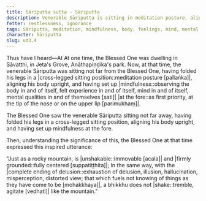 ```yaml
---
title: Sāriputta sutta - Sāriputta
description: Venerable Sāriputta is sitting in meditation posture, aligning his body upright, having set up mindfulness at the fore. The Blessed One sees this and expresses an inspired utterance.
fetter: restlessness, ignorance
tags: Sāriputta, meditation, mindfulness, body, feelings, mind, mental qualities, mountain, delusion, ud, ud3
character: Sāriputta
slug: ud3.4
---
```


Thus have I heard—At At one time, the Blessed One was dwelling in Sāvatthi, in Jeta's Grove, Anāthapiṇḍika's park. Now, at that time, the venerable Sāriputta was sitting not far from the Blessed One, having folded his legs in a \|cross-legged sitting position::meditation posture [pallaṅka]|, aligning his body upright, and having set up |mindfulness::observing the body in and of itself, felt experience in and of itself, mind in and of itself, mental qualities in and of themselves [sati]| \|at the fore::as first priority, at the tip of the nose or on the upper lip [parimukhaṃ]|.

The Blessed One saw the venerable Sāriputta sitting not far away, having folded his legs in a cross-legged sitting position, aligning his body upright, and having set up mindfulness at the fore.

Then, understanding the significance of this, the Blessed One at that time expressed this inspired utterance:

"Just as a rocky mountain,
is |unshakable::immovable [acala]| and \|firmly grounded::fully centered [suppatiṭṭhita]|;
In the same way, with the \|complete ending of delusion::exhaustion of delusion, illusion, hallucination, misperception, distorted view; that which fuels not knowing of things as they have come to be [mohakkhaya]|,
a bhikkhu does not |shake::tremble, agitate [vedhatī]| like the mountain."